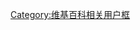 {{Userbox
 |border-c = 
 |border-s = 
 |id-c = rgb(255,60,170)
 |id-s = 15
 |id-fc = white
 |info-c = white
 |info-s = 10
 |info-fc =rgb(255,60,170)
 |id = <s>炸梦乐队</s>
 |info  = '''該用戶不喜歡[[BanG Dream!]]'''。
 |usercategory = 不喜歡Bang Dream!的維基人
}}<noinclude>{{doc}}[[Category:维基百科相关用户框]]</noinclude>